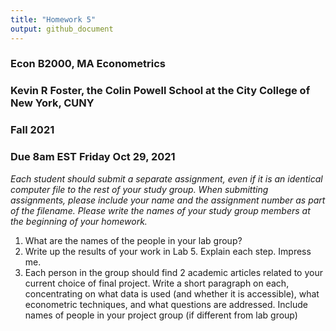 ---
title: "Homework 5"
output: github_document
---
  
### Econ B2000, MA Econometrics
### Kevin R Foster, the Colin Powell School at the City College of New York, CUNY
### Fall 2021
### Due 8am EST Friday Oct 29, 2021

*Each student should submit a separate assignment, even if it is an identical computer file to the rest of your study group. When submitting assignments, please include your name and the assignment number as part of the filename. Please write the names of your study group members at the beginning of your homework.*


1. What are the names of the people in your lab group?
2. Write up the results of your work in Lab 5. Explain each step. Impress me.
3. Each person in the group should find 2 academic articles related to your current choice of final project. Write a short paragraph on each, concentrating on what data is used (and whether it is accessible), what econometric techniques, and what questions are addressed. Include names of people in your project group (if different from lab group)

